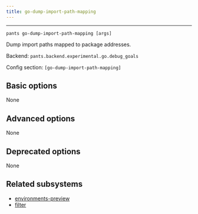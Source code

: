```yaml
---
title: go-dump-import-path-mapping
---
```



---

```
pants go-dump-import-path-mapping [args]
```

Dump import paths mapped to package addresses.

Backend: <span className="color--primary">`pants.backend.experimental.go.debug_goals`</span>

Config section: <span className="color--primary">`[go-dump-import-path-mapping]`</span>

<span className={styles.options}>

## Basic options

None

## Advanced options

None

## Deprecated options

None

## Related subsystems

- [environments-preview](../subsystems/environments-preview.mdx)
- [filter](../subsystems/filter.mdx)

</span>
